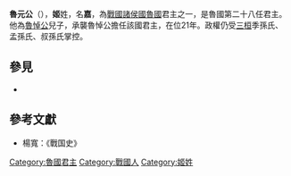 {{Emperorcn box
|圖像=
|名称=魯元公
|姓名=姬嘉
|謚号=元公
|陵墓=不明
|政權=[[魯國|魯國]]
|出生日期=？
|逝世日期=前416年
|在位=前436年—前416年
}}

'''魯元公'''（{{bd|？||前416年||catIdx=J姬}}），'''姬'''姓，名'''嘉'''，為[[戰國|戰國]][[諸侯國|諸侯國]][[魯國|魯國]]君主之一，是魯國第二十八任君主。他為[[魯悼公|魯悼公]]兒子，承襲魯悼公擔任該國君主，在位21年。政權仍受[[三桓|三桓]]季孫氏、孟孫氏、叔孫氏掌控。

{{start box}}
{{s-before|[[魯悼公|魯悼公]]}}
{{s-title|[[戰國|戰國]][[魯國|魯國]]君主|前436年－前416年}}
{{s-after|[[魯穆公|魯穆公]]}}
{{end box}}
{{鲁国君主}}

==參見==

*{{wikisource history link|史記|033|魯元公、魯穆公、魯共公、魯康公、魯景公、魯平公}}
==參考文獻==
*楊寬：《戰国史》

[[Category:魯國君主|Category:魯國君主]]
[[Category:戰國人|Category:戰國人]]
[[Category:姬姓|Category:姬姓]]